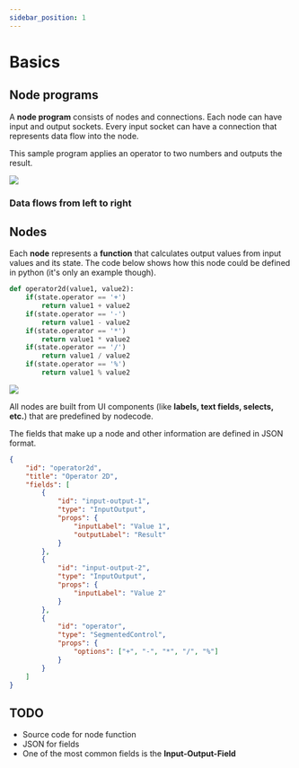 ```yaml
---
sidebar_position: 1
---
```


# Basics


## Node programs

A **node program** consists of nodes and connections. Each node can have input and output
sockets. Every input socket can have a connection that represents data flow into the node.

This sample program applies an operator to two numbers and outputs the result.

<div style={{
    padding: '2rem',
    backgroundColor: '#131314',
    borderRadius: 'var(--ifm-code-border-radius)',
    backgroundSize: '1.5em 1.5em',
    backgroundImage: 'radial-gradient(circle, rgba(255, 255, 255, 0.2) 1px, rgba(0, 0, 0, 0) 1px)',
    backgroundPosition: '0 0',
}}>
    <img src='/img/example-division-program.svg' />
</div>
<div style={{
    display: 'flex',
    justifyContent: 'center',
    alignItems: 'center',
    paddingTop: '1rem',
}}>
    <h3>Data flows from left to right</h3>
</div>

## Nodes

<div style={{
    display: 'flex',
    flexDirection: 'row',
    gap: '1rem',
}}>

<div style={{
    flex: 1,
}}>

Each **node** represents a **function** that calculates output values from input values
and its state. The code below shows how this node could be defined in python (it's only
an example though).

```python
def operator2d(value1, value2):
    if(state.operator == '+')
        return value1 + value2
    if(state.operator == '-')
        return value1 - value2
    if(state.operator == '*')
        return value1 * value2
    if(state.operator == '/')
        return value1 / value2
    if(state.operator == '%')
        return value1 % value2
```

</div>

<div style={{
    marginBottom: 'var(--ifm-leading)',
    padding: '2rem',
    backgroundColor: '#131314',
    borderRadius: 'var(--ifm-code-border-radius)',
    backgroundSize: '1.5em 1.5em',
    backgroundImage: 'radial-gradient(circle, rgba(255, 255, 255, 0.2) 1px, rgba(0, 0, 0, 0) 1px)',
    backgroundPosition: '0 0',
}}>
    <img src='/img/example-operator-node.svg' style={{
        position: 'relative',
        top: '50%',
        transform: 'translateY(-50%)'
    }}/>
</div>

</div>

All nodes are built from UI components (like **labels, text fields, selects,
etc.**) that are predefined by nodecode.

The fields that make up a node and other information are defined in JSON format.

```json
{
    "id": "operator2d",
    "title": "Operator 2D",
    "fields": [
        {
            "id": "input-output-1",
            "type": "InputOutput",
            "props": {
                "inputLabel": "Value 1",
                "outputLabel": "Result"
            }
        },
        {
            "id": "input-output-2",
            "type": "InputOutput",
            "props": {
                "inputLabel": "Value 2"
            }
        },
        {
            "id": "operator",
            "type": "SegmentedControl",
            "props": {
                "options": ["+", "-", "*", "/", "%"]
            }
        }
    ]
}
```


## TODO

- Source code for node function
- JSON for fields
- One of the most common fields is the **Input-Output-Field**